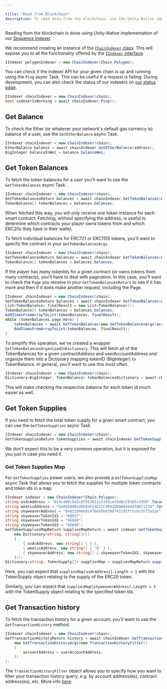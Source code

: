 ---

title: "Read from Blockchain"
description: To read data from the blockchain, use the Unity-Native implementation of the Sequence Indexer. Create a ChainIndexer instance to access all functionalities of the IIndexer interface.
---



Reading from the blockchain is done using Unity-Native implementation of our [Sequence Indexer](/api/indexer/overview).

We recommend creating an instance of the [`ChainIndexer` class](https://github.com/0xsequence/sequence-unity/blob/master/Assets/SequenceSDK/Indexer/ChainIndexer.cs). This will expose you to all the functionality offered by the [`IIndexer` interface](https://github.com/0xsequence/sequence-unity/blob/master/Assets/SequenceSDK/Indexer/IIndexer.cs).

```csharp
IIndexer polygonIndexer = new ChainIndexer(Chain.Polygon);
```

You can check if the indexer API for your given chain is up and running using the `Ping` async Task. This can be useful if a request is failing. During development, you can also check the status of our indexers on [our status page](https://status.sequence.info/).

```csharp
IIndexer chainIndexer = new ChainIndexer(chain);
bool indexerIsWorking = await chainIndexer.Ping();
```

## Get Balance

To check the Ether (or whatever your network's default gas currency is) balance of a user, use the `GetEtherBalance` async Task.

```csharp
IIndexer chainIndexer = new ChainIndexer(chain);
EtherBalance balance = await chainIndexer.GetEtherBalance(address);
BigInteger balanceInWei = balance.balanceWei;
```

## Get Token Balances

To fetch the token balances for a user you'll want to use the `GetTokenBalances` async Task.

```csharp
IIndexer chainIndexer = new ChainIndexer(chain);
GetTokenBalancesReturn balances = await chainIndexer.GetTokenBalances(new GetTokenBalancesArgs(address));
TokenBalance[] tokenBalances = balances.balances;
```

When fetched this way, you will only receive one token instance for each smart contract. Fetching, without specifying the address, is useful to determine which contracts your player owns tokens from and which ERC20s they have in their wallet.

To fetch individual balances for ERC721 or ERC1155 tokens, you'll want to specify the contract in your `GetTokenBalancesArgs`.

```csharp
IIndexer chainIndexer = new ChainIndexer(chain);
GetTokenBalancesReturn balances = await chainIndexer.GetTokenBalances(new GetTokenBalancesArgs(userAddress, contractAddress));
TokenBalance[] tokenBalances = balances.balances;
```

If the player has many tokenIds for a given contract (or owns tokens from many contracts), you'll have to deal with pagination. In this case, you'll want to check the `Page` you receive in your `GetTokenBalancesReturn` to see if it has more and then if it does make another request, including the Page.

```csharp
IIndexer chainIndexer = new ChainIndexer(chain);
GetTokenBalancesReturn balances = await chainIndexer.GetTokenBalances(new GetTokenBalancesArgs(userAddress, contractAddress));
List<TokenBalance> finalResult = new List<TokenBalance>();
TokenBalance[] tokenBalances = balances.balances;
AddItemsFromArrayToList(tokenBalances, finalResult);
while (tokenBalances.page.more) {
    tokenBalances = await GetTokenBalances(new GetTokenBalancesArgs(accountAddress, contractAddress, tokenBalances.page));
    AddItemsFromArrayToList(tokenBalances, finalResult);
}
```

To simplify this operation, we've created a wrapper `GetTokenBalancesOrganizedInDictionary`. This will fetch all of the TokenBalances for a given contractAddress and userAccountAddress and organize them into a Dictionary mapping tokenID (BigInteger) to TokenBalance. In general, you'll want to use this most often.

```csharp
IIndexer chainIndexer = new ChainIndexer(chain);
Dictionary<BigInteger, TokenBalance> tokenBalancesDictionary = await chainIndexer.GetTokenBalancesOrganizedInDictionary(accountAddress, contractAddress);
```

This will make checking the respective balance for each token id much easier as well.

## Get Token Supplies

If you need to fetch the total token supply for a given smart contract, you can use the `GetTokenSupplies` async Task.

```csharp
IIndexer chainIndexer = new ChainIndexer(chain);
GetTokenSuppliesReturn tokenSupplies = await chainIndexer.GetTokenSupplies(new GetTokenSuppliesArgs(contractAddress))
```

We don't expect this to be a very common operation, but it is exposed for you just in case you need it.

### Get Token Supplies Map

For `GetTokenSupplies` power users, we also provide a `GetTokenSuppliesMap` async Task that allows you to fetch the supplies for multiple token contracts and token ids in a map.

```csharp
IIndexer indexer = new ChainIndexer(Chain.Polygon);
string usdcAddress = "0x3c499c542cEF5E3811e1192ce70d8cC03d5c3359".ToLower();
string wmaticAddress = "0x0d500B1d8E8eF31E21C99d1Db9A6444d3ADf1270".ToLower();
string skyweaverAddress = "0x631998e91476da5b870d741192fc5cbc55f5a52e".ToLower();
string skyweaverTokenId1 = "68657";
string skyweaverTokenId2 = "66669";
string skyweaverTokenId3 = "66668";
GetTokenSuppliesMapReturn suppliesMapReturn = await indexer.GetTokenSuppliesMap(new GetTokenSuppliesMapArgs(
    new Dictionary<string, string[]>()
    {
        { usdcAddress, new string[] { } },
        { wmaticAddress, new string[] { "0" } },
        { skyweaverAddress, new string[] { skyweaverTokenId1, skyweaverTokenId2, skyweaverTokenId3 } },
    }));
Dictionary<string, TokenSupply[]> suppliesMap = suppliesMapReturn.supplies;
```

Here, you can expect that `suppliesMap[usdcAddress].Length = 1` with the TokenSupply object relating to the supply of the ERC20 token.

Similarly, you can expect that `suppliesMap[skyweaverAddress].Length = 3` with the TokenSupply object relating to the specified token ids.

## Get Transaction history

To fetch the transaction history for a given account, you'll want to use the `GetTransactionHistory` method.

```csharp
IIndexer chainIndexer = new ChainIndexer(chain);
GetTransactionHistoryReturn history = await chainIndexer.GetTransactionHistory(
    new GetTransactionHistoryArgs(new TransactionHistoryFilter()
    {
        accountAddress = userAccountAddress;
    })
);
```

The `TransactionHistoryFilter` object allows you to specify how you want to filter your transaction history query, e.g. by account address(es), contract address(es), etc. More info [here](/api/indexer/examples/transaction-history).
